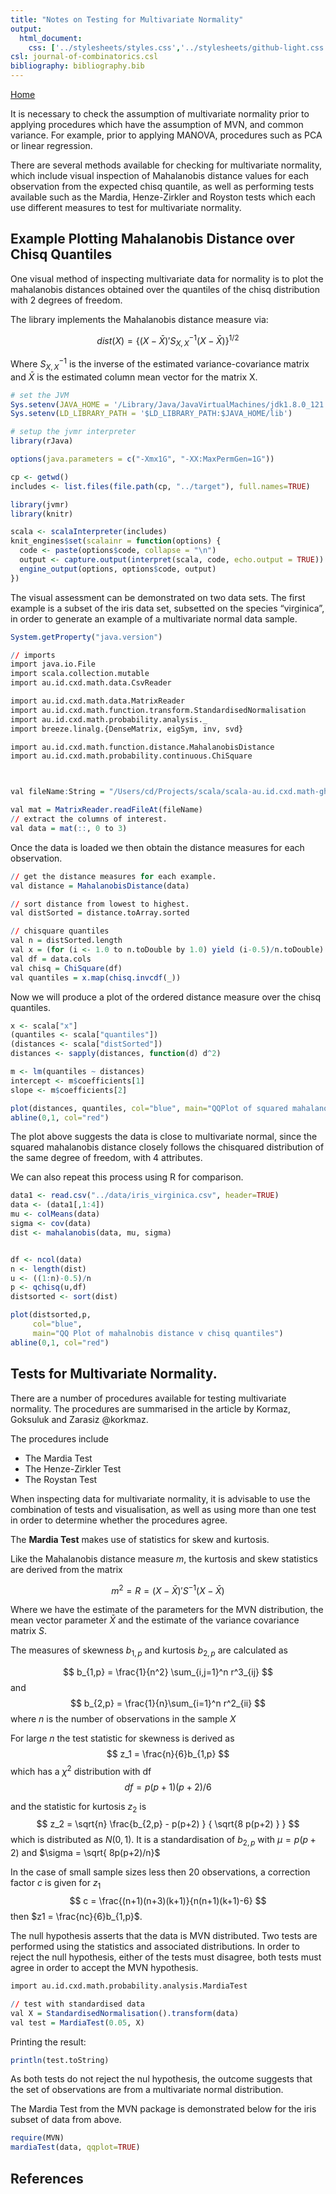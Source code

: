 ```yaml
---
title: "Notes on Testing for Multivariate Normality"
output: 
  html_document:
    css: ['../stylesheets/styles.css','../stylesheets/github-light.css']
csl: journal-of-combinatorics.csl
bibliography: bibliography.bib
---
```


<a href="../index.html">Home</a>

It is necessary to check the assumption of multivariate normality prior to applying procedures which have the assumption of MVN, and common variance. For example, prior to applying MANOVA, procedures such as PCA or linear regression.

There are several methods available for checking for multivariate normality, which include visual inspection of Mahalanobis distance values for each observation from the expected chisq quantile, as well as performing tests available such as the Mardia, Henze-Zirkler and Royston tests which each use different measures to test for multivariate normality.

## Example Plotting Mahalanobis Distance over Chisq Quantiles

One visual method of inspecting multivariate data for normality is to plot the mahalanobis distances obtained over the quantiles of the chisq distribution with 2 degrees of freedom.

The library implements the Mahalanobis distance measure via:

$$
dist(X) = \left\{ (X-\bar{X})' S_{X,X}^{-1} (X-\bar{X}) \right\}^{1/2}
$$

Where $S_{X,X}^{-1}$ is the inverse of the estimated variance-covariance matrix and $\bar{X}$ is the estimated column mean vector for the matrix X.


```r
# set the JVM
Sys.setenv(JAVA_HOME = '/Library/Java/JavaVirtualMachines/jdk1.8.0_121.jdk/Contents/Home/') 
Sys.setenv(LD_LIBRARY_PATH = '$LD_LIBRARY_PATH:$JAVA_HOME/lib')

# setup the jvmr interpreter
library(rJava)

options(java.parameters = c("-Xmx1G", "-XX:MaxPermGen=1G"))

cp <- getwd()
includes <- list.files(file.path(cp, "../target"), full.names=TRUE)

library(jvmr)
library(knitr)

scala <- scalaInterpreter(includes)
knit_engines$set(scalainr = function(options) {
  code <- paste(options$code, collapse = "\n")
  output <- capture.output(interpret(scala, code, echo.output = TRUE))
  engine_output(options, options$code, output)
})
```

The visual assessment can be demonstrated on two data sets. The first example is a subset of the iris data set, subsetted on the species "virginica", in order to generate an example of a multivariate normal data sample.

```r
System.getProperty("java.version")
```

```r
// imports
import java.io.File
import scala.collection.mutable
import au.id.cxd.math.data.CsvReader

import au.id.cxd.math.data.MatrixReader
import au.id.cxd.math.function.transform.StandardisedNormalisation
import au.id.cxd.math.probability.analysis._
import breeze.linalg.{DenseMatrix, eigSym, inv, svd}

import au.id.cxd.math.function.distance.MahalanobisDistance
import au.id.cxd.math.probability.continuous.ChiSquare



val fileName:String = "/Users/cd/Projects/scala/scala-au.id.cxd.math-gh-pages/scala-au.id.cxd.math/data/iris_virginica.csv"

val mat = MatrixReader.readFileAt(fileName)
// extract the columns of interest.
val data = mat(::, 0 to 3)
```

Once the data is loaded we then obtain the distance measures for each observation.

```r
// get the distance measures for each example.
val distance = MahalanobisDistance(data)

// sort distance from lowest to highest.
val distSorted = distance.toArray.sorted

// chisquare quantiles
val n = distSorted.length
val x = (for (i <- 1.0 to n.toDouble by 1.0) yield (i-0.5)/n.toDouble).toArray
val df = data.cols
val chisq = ChiSquare(df)
val quantiles = x.map(chisq.invcdf(_))

```

Now we will produce a plot of the ordered distance measure over the chisq quantiles.


```r
x <- scala["x"]
(quantiles <- scala["quantiles"])
(distances <- scala["distSorted"])
distances <- sapply(distances, function(d) d^2)

m <- lm(quantiles ~ distances)
intercept <- m$coefficients[1]
slope <- m$coefficients[2]

plot(distances, quantiles, col="blue", main="QQPlot of squared mahalanobis distance over Chisq Quantiles df=4")
abline(0,1, col="red")

```

The plot above suggests the data is close to multivariate normal, since the squared mahalanobis distance closely follows the chisquared distribution of the same degree of freedom, with 4 attributes. 

We can also repeat this process using R for comparison.

```r
data1 <- read.csv("../data/iris_virginica.csv", header=TRUE)
data <- (data1[,1:4])
mu <- colMeans(data)
sigma <- cov(data)
dist <- mahalanobis(data, mu, sigma)


df <- ncol(data)
n <- length(dist)
u <- ((1:n)-0.5)/n
p <- qchisq(u,df)
distsorted <- sort(dist)

plot(distsorted,p, 
     col="blue",
     main="QQ Plot of mahalnobis distance v chisq quantiles")
abline(0,1, col="red")

```


## Tests for Multivariate Normality.

There are a number of procedures available for testing multivariate normality. The procedures are summarised in the article by Kormaz, Goksuluk and Zarasiz @korkmaz.

The procedures include

- The Mardia Test
- The Henze-Zirkler Test
- The Roystan Test

When inspecting data for multivariate normality, it is advisable to use the combination of tests and visualisation, as well as using more than one test in order to determine whether the procedures agree.

The __Mardia Test__ makes use of statistics for skew and kurtosis.

Like the Mahalanobis distance measure $m$, the kurtosis and skew statistics are derived from the matrix

$$
m^2 = R = (X-\bar{X})'S^{-1}(X-\bar{X})
$$

Where we have the estimate of the parameters for the MVN distribution, the mean vector parameter $\bar{X}$ and the estimate of the variance covariance matrix $S$.

The measures of skewness $b_{1,p}$ and kurtosis $b_{2,p}$ are calculated as
 
$$
b_{1,p} = \frac{1}{n^2} \sum_{i,j=1}^n r^3_{ij}
$$
and
$$
b_{2,p} = \frac{1}{n}\sum_{i=1}^n r^2_{ii}
$$
where $n$ is the number of observations in the sample $X$

For large $n$ the test statistic for skewness is derived as
$$
z_1 = \frac{n}{6}b_{1,p}
$$
which has a $\chi^2$ distribution with df
$$
df = p(p+1)(p+2)/6
$$

and the statistic for kurtosis $z_2$ is
$$
z_2 = \sqrt{n} \frac{b_{2,p} -  p(p+2) } { \sqrt{8 p(p+2) } }
$$
which is distributed as $N(0,1)$. It is a standardisation of $b_{2,p}$ with $\mu=p(p+2)$ and $\sigma = \sqrt{ 8p(p+2)/n}$

In the case of small sample sizes less then 20 observations, a correction factor $c$ is given for $z_1$
$$
c = \frac{(n+1)(n+3)(k+1)}{n(n+1)(k+1)-6}
$$
then $z1 = \frac{nc}{6}b_{1,p}$.

The null hypothesis asserts that the data is MVN distributed. Two tests are performed using the statistics and associated distributions. In order to reject the null hypothesis, either of the tests must disagree, both tests must agree in order to accept the MVN hypothesis.


```r
import au.id.cxd.math.probability.analysis.MardiaTest

// test with standardised data
val X = StandardisedNormalisation().transform(data)
val test = MardiaTest(0.05, X)
```

Printing the result:

```r
println(test.toString)
```

As both tests do not reject the nul hypothesis, the outcome suggests that the set of observations are from a multivariate normal distribution.

The Mardia Test from the MVN package is demonstrated below for the iris subset of data from above.

```r
require(MVN)
mardiaTest(data, qqplot=TRUE)
```

## References

